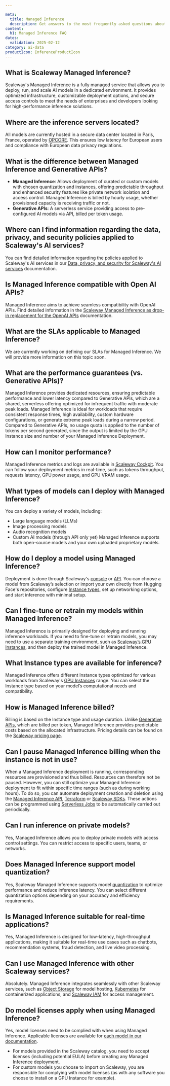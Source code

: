 ```yaml
---

meta:
  title: Managed Inference 
  description: Get answers to the most frequently asked questions about Scaleway Managed Inference.
content:
  h1: Managed Inference FAQ
dates:
  validation: 2025-02-12
category: ai-data
productIcon: InferenceProductIcon
---
```


## What is Scaleway Managed Inference?
Scaleway's Managed Inference is a fully managed service that allows you to deploy, run, and scale AI models in a dedicated environment.
It provides optimized infrastructure, customizable deployment options, and secure access controls to meet the needs of enterprises and developers looking for high-performance inference solutions.

## Where are the inference servers located?
All models are currently hosted in a secure data center located in Paris, France, operated by [OPCORE](https://www.opcore.com/). This ensures low latency for European users and compliance with European data privacy regulations.

## What is the difference between Managed Inference and Generative APIs?
- **Managed Inference**: Allows deployment of curated or custom models with chosen quantization and instances, offering predictable throughput and enhanced security features like private network isolation and access control. Managed Inference is billed by hourly usage, whether provisioned capacity is receiving traffic or not.
- **Generative APIs**: A serverless service providing access to pre-configured AI models via API, billed per token usage.

## Where can I find information regarding the data, privacy, and security policies applied to Scaleway's AI services?
You can find detailed information regarding the policies applied to Scaleway's AI services in our [Data, privacy, and security for Scaleway's AI services](/managed-inference/reference-content/data-privacy-security-scaleway-ai-services/) documentation.

## Is Managed Inference compatible with Open AI APIs?
Managed Inference aims to achieve seamless compatibility with OpenAI APIs. Find detailed information in the [Scaleway Managed Inference as drop-in replacement for the OpenAI APIs](/managed-inference/reference-content/openai-compatibility/) documentation.

## What are the SLAs applicable to Managed Inference?
We are currently working on defining our SLAs for Managed Inference. We will provide more information on this topic soon.

## What are the performance guarantees (vs. Generative APIs)?
Managed Inference provides dedicated resources, ensuring predictable performance and lower latency compared to Generative APIs, which are a shared, serverless offering optimized for infrequent traffic with moderate peak loads. Managed Inference is ideal for workloads that require consistent response times, high availability, custom hardware configurations, or generate extreme peak loads during a narrow period.
Compared to Generative APIs, no usage quota is applied to the number of tokens per second generated, since the output is limited by the GPU Instance size and number of your Managed Inference Deployment.

## How can I monitor performance?
Managed Inference metrics and logs are available in [Scaleway Cockpit](https://console.scaleway.com/cockpit/overview). You can follow your deployment metrics in real-time, such as tokens throughput, requests latency, GPU power usage, and GPU VRAM usage.

## What types of models can I deploy with Managed Inference?
You can deploy a variety of models, including:
* Large language models (LLMs)
* Image processing models
* Audio recognition models
* Custom AI models (through API only yet)
Managed Inference supports both open-source models and your own uploaded proprietary models.

## How do I deploy a model using Managed Inference?
Deployment is done through Scaleway's [console](https://console.scaleway.com/inference/deployments) or [API](https://www.scaleway.com/en/developers/api/inference/). You can choose a model from Scaleway’s selection or import your own directly from Hugging Face's repositories, configure [Instance types](/gpu/reference-content/choosing-gpu-instance-type/), set up networking options, and start inference with minimal setup.

## Can I fine-tune or retrain my models within Managed Inference?
Managed Inference is primarily designed for deploying and running inference workloads. If you need to fine-tune or retrain models, you may need to use a separate training environment, such as [Scaleway’s GPU Instances](/gpu/quickstart/), and then deploy the trained model in Managed Inference.

## What Instance types are available for inference?
Managed Inference offers different Instance types optimized for various workloads from Scaleway's [GPU Instances](/gpu/reference-content/choosing-gpu-instance-type/) range.
You can select the Instance type based on your model’s computational needs and compatibility.

## How is Managed Inference billed?
Billing is based on the Instance type and usage duration. Unlike [Generative APIs](/generative-apis/quickstart/), which are billed per token, Managed Inference provides predictable costs based on the allocated infrastructure.
Pricing details can be found on the [Scaleway pricing page](https://www.scaleway.com/en/pricing/model-as-a-service/#managed-inference).

## Can I pause Managed Inference billing when the instance is not in use?
When a Managed Inference deployment is running, corresponding resources are provisioned and thus billed. Resources can therefore not be paused.
However, you can still optimize your Managed Inference deployment to fit within specific time ranges (such as during working hours). To do so, you can automate deployment creation and deletion using the [Managed Inference API](https://www.scaleway.com/en/developers/api/inference/), [Terraform](https://registry.terraform.io/providers/scaleway/scaleway/latest/docs/resources/inference_deployment) or [Scaleway SDKs](https://www.scaleway.com/en/docs/scaleway-sdk/). These actions can be programmed using [Serverless Jobs](/serverless-jobs/) to be automatically carried out periodically.

## Can I run inference on private models?
Yes, Managed Inference allows you to deploy private models with access control settings. You can restrict access to specific users, teams, or networks.

## Does Managed Inference support model quantization?
Yes, Scaleway Managed Inference supports model [quantization](/managed-inference/concepts/#quantization) to optimize performance and reduce inference latency. You can select different quantization options depending on your accuracy and efficiency requirements.

## Is Managed Inference suitable for real-time applications?
Yes, Managed Inference is designed for low-latency, high-throughput applications, making it suitable for real-time use cases such as chatbots, recommendation systems, fraud detection, and live video processing.

## Can I use Managed Inference with other Scaleway services?
Absolutely. Managed Inference integrates seamlessly with other Scaleway services, such as [Object Storage](/object-storage/quickstart/) for model hosting, [Kubernetes](/kubernetes/quickstart/) for containerized applications, and [Scaleway IAM](/iam/quickstart/) for access management.

## Do model licenses apply when using Managed Inference?
Yes, model licenses need to be complied with when using Managed Inference. Applicable licenses are available for [each model in our documentation](/managed-inference/reference-content/).
- For models provided in the Scaleway catalog, you need to accept licenses (including potential EULA) before creating any Managed Inference deployment.
- For custom models you choose to import on Scaleway, you are responsible for complying with model licenses (as with any software you choose to install on a GPU Instance for example).